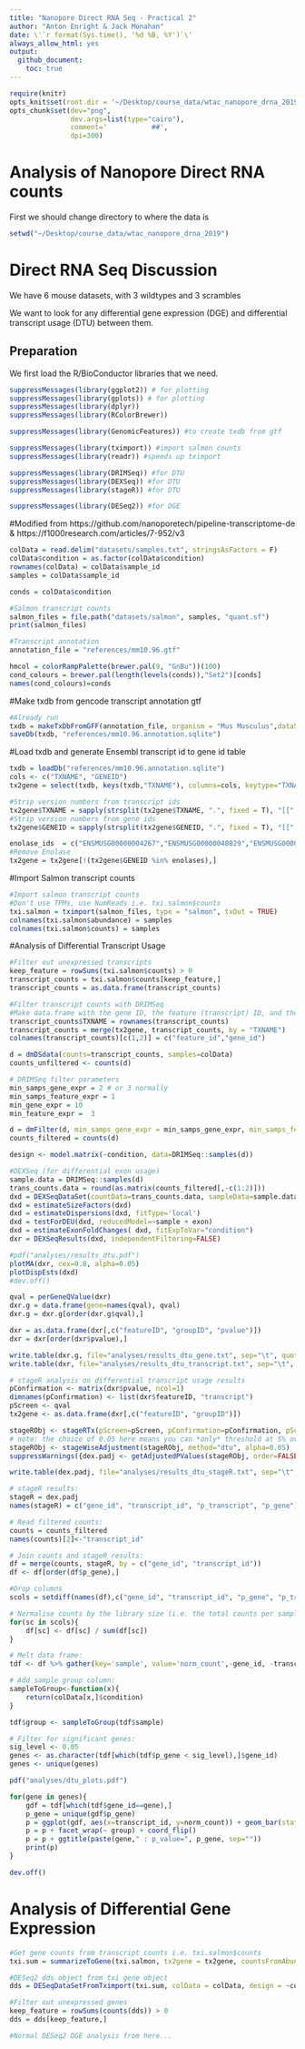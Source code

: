 ```yaml
---
title: "Nanopore Direct RNA Seq - Practical 2"
author: "Anton Enright & Jack Monahan"
date: \'`r format(Sys.time(), '%d %B, %Y')`\'
always_allow_html: yes
output:
  github_document:
    toc: true
---
```



```r
require(knitr)
opts_knit$set(root.dir = '~/Desktop/course_data/wtac_nanopore_drna_2019')
opts_chunk$set(dev="png", 
               dev.args=list(type="cairo"),
               comment='           ##',
               dpi=300)
```

# Analysis of Nanopore Direct RNA counts


First we should change directory to where the data is

```r
setwd("~/Desktop/course_data/wtac_nanopore_drna_2019")
```

# Direct RNA Seq Discussion

We have 6 mouse datasets, with 3 wildtypes and 3 scrambles

We want to look for any differential gene expression (DGE) and differential transcript usage (DTU) between them.


## Preparation
We first load the R/BioConductor libraries that we need.
```r
suppressMessages(library(ggplot2)) # for plotting
suppressMessages(library(gplots)) # for plotting
suppressMessages(library(dplyr))
suppressMessages(library(RColorBrewer))

suppressMessages(library(GenomicFeatures)) #to create txdb from gtf

suppressMessages(library(tximport)) #import salmon counts
suppressMessages(library(readr)) #speeds up tximport

suppressMessages(library(DRIMSeq)) #for DTU
suppressMessages(library(DEXSeq)) #for DTU
suppressMessages(library(stageR)) #for DTU

suppressMessages(library(DESeq2)) #for DGE
```

#Modified from https://github.com/nanoporetech/pipeline-transcriptome-de & https://f1000research.com/articles/7-952/v3

```r

colData = read.delim("datasets/samples.txt", stringsAsFactors = F)
colData$condition = as.factor(colData$condition)
rownames(colData) = colData$sample_id
samples = colData$sample_id

conds = colData$condition

#Salmon transcript counts 
salmon_files = file.path("datasets/salmon", samples, "quant.sf")
print(salmon_files)

#Transcript annotation
annotation_file = "references/mm10.96.gtf"

hmcol = colorRampPalette(brewer.pal(9, "GnBu"))(100)
cond_colours = brewer.pal(length(levels(conds)),"Set2")[conds]
names(cond_colours)=conds

```

#Make txdb from gencode transcript annotation gtf
```r
#Already run
txdb = makeTxDbFromGFF(annotation_file, organism = "Mus Musculus",dataSource="Ensembl")
saveDb(txdb, "references/mm10.96.annotation.sqlite")

```

#Load txdb and generate Ensembl transcript id to gene id table
```r
txdb = loadDb("references/mm10.96.annotation.sqlite")
cols <- c("TXNAME", "GENEID")
tx2gene = select(txdb, keys(txdb,"TXNAME"), columns=cols, keytype="TXNAME")

#Strip version numbers from transcript ids
tx2gene$TXNAME = sapply(strsplit(tx2gene$TXNAME, ".", fixed = T), "[[", 1)
#Strip version numbers from gene ids
tx2gene$GENEID = sapply(strsplit(tx2gene$GENEID, ".", fixed = T), "[[", 1)

enolase_ids  = c("ENSMUSG00000004267","ENSMUSG00000048029","ENSMUSG00000060600","ENSMUSG00000063524")
#Remove Enolase
tx2gene = tx2gene[!(tx2gene$GENEID %in% enolases),]

```

#Import Salmon transcript counts
```r
#Import salmon transcript counts
#Don't use TPMs, use NumReads i.e. txi.salmon$counts
txi.salmon = tximport(salmon_files, type = "salmon", txOut = TRUE)
colnames(txi.salmon$abundance) = samples
colnames(txi.salmon$counts) = samples

```


#Analysis of Differential Transcript Usage
```r

#Filter out unexpressed transcripts
keep_feature = rowSums(txi.salmon$counts) > 0
transcript_counts = txi.salmon$counts[keep_feature,]
transcript_counts = as.data.frame(transcript_counts)

#Filter transcript counts with DRIMSeq
#Make data.frame with the gene ID, the feature (transcript) ID, and then columns for each of the samples
transcript_counts$TXNAME = rownames(transcript_counts)
transcript_counts = merge(tx2gene, transcript_counts, by = "TXNAME")
colnames(transcript_counts)[c(1,2)] = c("feature_id","gene_id")

d = dmDSdata(counts=transcript_counts, samples=colData)
counts_unfiltered <- counts(d)

# DRIMSeq filter parameters
min_samps_gene_expr = 2 # or 3 normally
min_samps_feature_expr = 1
min_gene_expr = 10 
min_feature_expr =  3

d = dmFilter(d, min_samps_gene_expr = min_samps_gene_expr, min_samps_feature_expr = min_samps_feature_expr, min_gene_expr = min_gene_expr, min_feature_expr = min_feature_expr)
counts_filtered = counts(d)

```


```r
design <- model.matrix(~condition, data=DRIMSeq::samples(d))

#DEXSeq (for differential exon usage)
sample.data = DRIMSeq::samples(d)
trans_counts.data = round(as.matrix(counts_filtered[,-c(1:2)]))
dxd = DEXSeqDataSet(countData=trans_counts.data, sampleData=sample.data, design= ~sample + exon + condition:exon, featureID=counts(d)$feature_id, groupID=counts(d)$gene_id)
dxd = estimateSizeFactors(dxd)
dxd = estimateDispersions(dxd, fitType='local')
dxd = testForDEU(dxd, reducedModel=~sample + exon)
dxd = estimateExonFoldChanges( dxd, fitExpToVar="condition")
dxr = DEXSeqResults(dxd, independentFiltering=FALSE)

#pdf("analyses/results_dtu.pdf")
plotMA(dxr, cex=0.8, alpha=0.05) 
plotDispEsts(dxd)
#dev.off()

qval = perGeneQValue(dxr) 
dxr.g = data.frame(gene=names(qval), qval)
dxr.g = dxr.g[order(dxr.g$qval),]

dxr = as.data.frame(dxr[,c("featureID", "groupID", "pvalue")])
dxr = dxr[order(dxr$pvalue),]

write.table(dxr.g, file="analyses/results_dtu_gene.txt", sep="\t", quote = F)
write.table(dxr, file="analyses/results_dtu_transcript.txt", sep="\t", quote = F)

# stageR analysis on differential transcript usage results
pConfirmation <- matrix(dxr$pvalue, ncol=1)
dimnames(pConfirmation) <- list(dxr$featureID, "transcript")
pScreen <- qval
tx2gene <- as.data.frame(dxr[,c("featureID", "groupID")])

stageRObj <- stageRTx(pScreen=pScreen, pConfirmation=pConfirmation, pScreenAdjusted=TRUE, tx2gene=tx2gene)
# note: the choice of 0.05 here means you can *only* threshold at 5% overall false discovery rate (OFDR) later
stageRObj <- stageWiseAdjustment(stageRObj, method="dtu", alpha=0.05)
suppressWarnings({dex.padj <- getAdjustedPValues(stageRObj, order=FALSE, onlySignificantGenes=FALSE)})

write.table(dex.padj, file="analyses/results_dtu_stageR.txt", sep="\t", quote = F)

```

```r

# stageR results:
stageR = dex.padj
names(stageR) = c("gene_id", "transcript_id", "p_transcript", "p_gene")

# Read filtered counts:
counts = counts_filtered
names(counts)[2]<-"transcript_id"

# Join counts and stageR results:
df = merge(counts, stageR, by = c("gene_id", "transcript_id"))
df <- df[order(df$p_gene),]

#Drop columns
scols = setdiff(names(df),c("gene_id", "transcript_id", "p_gene", "p_transcript"))

# Normalise counts by the library size (i.e. the total counts per sample)
for(sc in scols){
    df[sc] <- df[sc] / sum(df[sc])
}

# Melt data frame:
tdf <- df %>% gather(key='sample', value='norm_count',-gene_id, -transcript_id, -p_gene, -p_transcript)

# Add sample group column:
sampleToGroup<-function(x){
    return(colData[x,]$condition)
}

tdf$group <- sampleToGroup(tdf$sample)

# Filter for significant genes:
sig_level <- 0.05
genes <- as.character(tdf[which(tdf$p_gene < sig_level),]$gene_id)
genes <- unique(genes)

pdf("analyses/dtu_plots.pdf")

for(gene in genes){
    gdf = tdf[which(tdf$gene_id==gene),]
    p_gene = unique(gdf$p_gene)
    p = ggplot(gdf, aes(x=transcript_id, y=norm_count)) + geom_bar(stat="identity", aes(fill=sample), position="dodge")
    p = p + facet_wrap(~ group) + coord_flip()
    p = p + ggtitle(paste(gene," : p_value=", p_gene, sep=""))
    print(p)
}

dev.off()

```

# Analysis of Differential Gene Expression
```r

#Get gene counts from transcript counts i.e. txi.salmon$counts
txi.sum = summarizeToGene(txi.salmon, tx2gene = tx2gene, countsFromAbundance = "no")

#DESeq2 dds object from txi gene object
dds = DESeqDataSetFromTximport(txi.sum, colData = colData, design = ~condition)

#Filter out unexpressed genes
keep_feature = rowSums(counts(dds)) > 0
dds = dds[keep_feature,]

#Normal DESeq2 DGE analysis from here...

```
